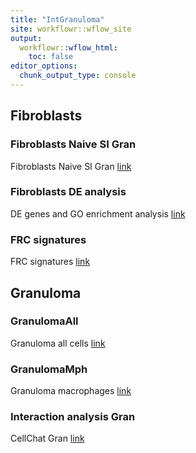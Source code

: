 ```yaml
---
title: "IntGranuloma"
site: workflowr::wflow_site
output:
  workflowr::wflow_html:
    toc: false
editor_options:
  chunk_output_type: console
---
```


## Fibroblasts
### Fibroblasts Naive SI Gran
Fibroblasts Naive SI Gran
[link](FibroblastAnalysis_wtonly.html)

### Fibroblasts DE analysis
DE genes and GO enrichment analysis 
[link](FibroblastAnalysisDEgenes_withoutGlial.html)

### FRC signatures
FRC signatures
[link](FRCsignatures.html)

## Granuloma 
### GranulomaAll
Granuloma all cells
[link](GranulomaAll.html)

### GranulomaMph
Granuloma macrophages
[link](GranulomaMph.html)

### Interaction analysis Gran
CellChat Gran
[link](CellChatGran.html)

